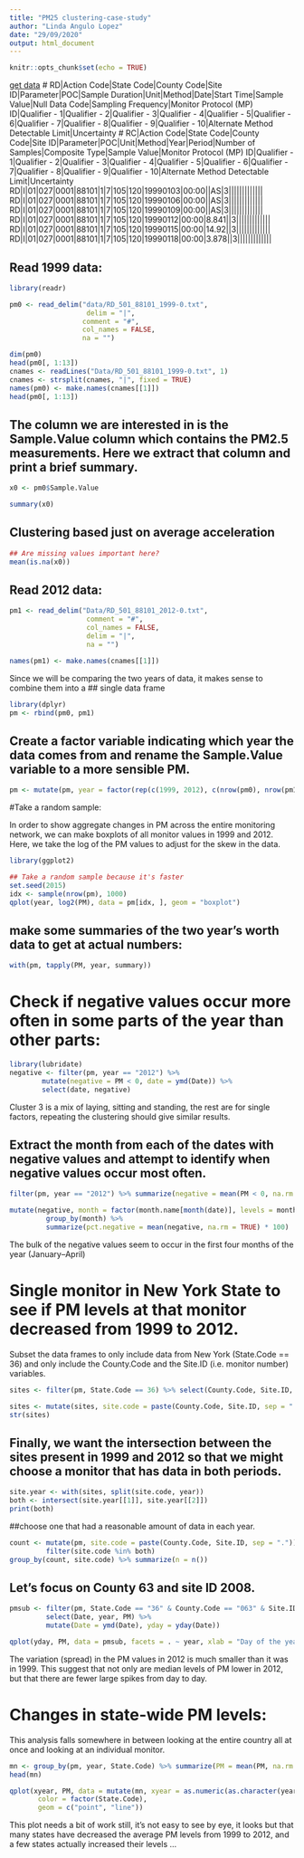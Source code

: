 ---
title: "PM25 clustering-case-study"
author: "Linda Angulo Lopez"
date: "29/09/2020"
output: html_document
---

```{r setup, include=FALSE}
knitr::opts_chunk$set(echo = TRUE)
```

[get data](https://bookdown.org/rdpeng/exdata/)
# RD|Action Code|State Code|County Code|Site ID|Parameter|POC|Sample Duration|Unit|Method|Date|Start Time|Sample Value|Null Data Code|Sampling Frequency|Monitor Protocol (MP) ID|Qualifier - 1|Qualifier - 2|Qualifier - 3|Qualifier - 4|Qualifier - 5|Qualifier - 6|Qualifier - 7|Qualifier - 8|Qualifier - 9|Qualifier - 10|Alternate Method Detectable Limit|Uncertainty
# RC|Action Code|State Code|County Code|Site ID|Parameter|POC|Unit|Method|Year|Period|Number of Samples|Composite Type|Sample Value|Monitor Protocol (MP) ID|Qualifier - 1|Qualifier - 2|Qualifier - 3|Qualifier - 4|Qualifier - 5|Qualifier - 6|Qualifier - 7|Qualifier - 8|Qualifier - 9|Qualifier - 10|Alternate Method Detectable Limit|Uncertainty
RD|I|01|027|0001|88101|1|7|105|120|19990103|00:00||AS|3|||||||||||||
RD|I|01|027|0001|88101|1|7|105|120|19990106|00:00||AS|3|||||||||||||
RD|I|01|027|0001|88101|1|7|105|120|19990109|00:00||AS|3|||||||||||||
RD|I|01|027|0001|88101|1|7|105|120|19990112|00:00|8.841||3|||||||||||||
RD|I|01|027|0001|88101|1|7|105|120|19990115|00:00|14.92||3|||||||||||||
RD|I|01|027|0001|88101|1|7|105|120|19990118|00:00|3.878||3|||||||||||||

## Read 1999 data: 

```{r cars}
library(readr)

pm0 <- read_delim("data/RD_501_88101_1999-0.txt", 
                   delim = "|",
                  comment = "#", 
                  col_names = FALSE, 
                  na = "")
```


```{r}

dim(pm0)
head(pm0[, 1:13])
cnames <- readLines("Data/RD_501_88101_1999-0.txt", 1)
cnames <- strsplit(cnames, "|", fixed = TRUE)
names(pm0) <- make.names(cnames[[1]]) 
head(pm0[, 1:13])
```

## The column we are interested in is the Sample.Value column which contains the PM2.5 measurements. Here we extract that column and print a brief summary.

```{r}
x0 <- pm0$Sample.Value

summary(x0)
```


## Clustering based just on average acceleration 

```{r}
## Are missing values important here?
mean(is.na(x0))


```



## Read 2012 data:

```{r}
pm1 <- read_delim("Data/RD_501_88101_2012-0.txt", 
                   comment = "#", 
                   col_names = FALSE, 
                   delim = "|", 
                   na = "")


```


```{r}
names(pm1) <- make.names(cnames[[1]])

```


Since we will be comparing the two years of data, it makes sense to combine them into a 
## single data frame


```{r}
library(dplyr)
pm <- rbind(pm0, pm1)

```


## Create a factor variable indicating which year the data comes from and rename the Sample.Value variable to a more sensible PM.

```{r}
pm <- mutate(pm, year = factor(rep(c(1999, 2012), c(nrow(pm0), nrow(pm1))))) %>% rename(PM = Sample.Value)

```

#Take a random sample: 

In order to show aggregate changes in PM across the entire monitoring network, we can make boxplots of all monitor values in 1999 and 2012. Here, we take the log of the PM values to adjust for the skew in the data.
```{r}
library(ggplot2)

## Take a random sample because it's faster
set.seed(2015)
idx <- sample(nrow(pm), 1000)
qplot(year, log2(PM), data = pm[idx, ], geom = "boxplot")

```


## make some summaries of the two year’s worth data to get at actual numbers:

```{r}
with(pm, tapply(PM, year, summary))

```

# Check if negative values occur more often in some parts of the year than other parts: 

```{r}
library(lubridate)
negative <- filter(pm, year == "2012") %>% 
        mutate(negative = PM < 0, date = ymd(Date)) %>%
        select(date, negative)


```
Cluster 3 is a mix of laying, sitting and standing, the rest are for single factors, repeating the clustering should give similar results.

## Extract the month from each of the dates with negative values and attempt to identify when negative values occur most often.

```{r}
filter(pm, year == "2012") %>% summarize(negative = mean(PM < 0, na.rm = TRUE))

mutate(negative, month = factor(month.name[month(date)], levels = month.name)) %>%
         group_by(month) %>%
         summarize(pct.negative = mean(negative, na.rm = TRUE) * 100)
```

The bulk of the negative values seem to occur in the first four months of the year (January–April)

# Single monitor in New York State to see if PM levels at that monitor decreased from 1999 to 2012.

Subset the data frames to only include data from New York (State.Code == 36) and only include the County.Code and the Site.ID (i.e. monitor number) variables.

```{r}
sites <- filter(pm, State.Code == 36) %>% select(County.Code, Site.ID, year) %>% unique

sites <- mutate(sites, site.code = paste(County.Code, Site.ID, sep = "."))
str(sites)
```



## Finally, we want the intersection between the sites present in 1999 and 2012 so that we might choose a monitor that has data in both periods.

```{r}
site.year <- with(sites, split(site.code, year))
both <- intersect(site.year[[1]], site.year[[2]])
print(both)
```

##choose one that had a reasonable amount of data in each year.

```{r}
count <- mutate(pm, site.code = paste(County.Code, Site.ID, sep = ".")) %>% 
         filter(site.code %in% both)
group_by(count, site.code) %>% summarize(n = n())

```

## Let's focus on County 63 and site ID 2008.

```{r}

pmsub <- filter(pm, State.Code == "36" & County.Code == "063" & Site.ID == "2008") %>%
         select(Date, year, PM) %>%
         mutate(Date = ymd(Date), yday = yday(Date))

qplot(yday, PM, data = pmsub, facets = . ~ year, xlab = "Day of the year")
```

The variation (spread) in the PM values in 2012 is much smaller than it was in 1999. This suggest that not only are median levels of PM lower in 2012, but that there are fewer large spikes from day to day. 

# Changes in state-wide PM levels: 
This analysis falls somewhere in between looking at the entire country all at once and looking at an individual monitor.

```{r}
mn <- group_by(pm, year, State.Code) %>% summarize(PM = mean(PM, na.rm = TRUE))
head(mn)

qplot(xyear, PM, data = mutate(mn, xyear = as.numeric(as.character(year))), 
       color = factor(State.Code), 
       geom = c("point", "line"))

```
This plot needs a bit of work still, it's not easy to see by eye, it looks but that many states have decreased the average PM levels from 1999 to 2012, and a few states actually increased their levels ...






